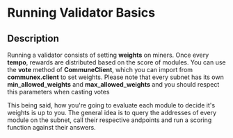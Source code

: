# Running Validator Basics

## Description

Running a validator consists of setting **weights** on miners. Once every **tempo**, rewards are distributed based on the score of modules.
You can use the **vote** method of **CommuneClient**, which you can import from **communex.client** to set weights. 
Please note that every subnet has its own **min_allowed_weights** and **max_allowed_weights** and you should respect this parameters when casting votes

This being said, how you're going to evaluate each module to decide it's weights is up to you. The general idea is to query the addresses of every
module on the subnet, call their respective andpoints and run a scoring function against their answers. 
